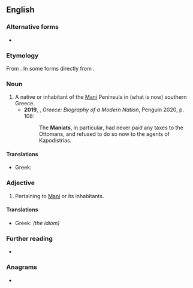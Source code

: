 ==English==

===Alternative forms===
* {{alter|en|Maniat|Maniate|Maniote}}

===Etymology===
From {{suffix|en|Mani|iot}}. In some forms directly from {{der|en|el|Μανιάτης}}.

===Noun===
{{en-noun}}

# A native or inhabitant of the [[Mani]] Peninsula in (what is now) southern Greece. {{defdate|from 17th c.}}
#*'''2019''', {{w|Roderick Beaton}}, ''Greece: Biography of a Modern Nation'', Penguin 2020, p. 108:
#*:The '''Maniats''', in particular, had never paid any taxes to the Ottomans, and refused to do so now to the agents of Kapodistrias.

====Translations====
{{trans-top|person from Mani}}
* Greek: {{t+|el|Μανιάτης|m}}
{{trans-mid}}
{{trans-bottom}}

===Adjective===
{{en-adj|-}}

# Pertaining to [[Mani]] or its inhabitants. {{defdate|from 19th c.}}

====Translations====
{{trans-top|relating to Mani}}
* Greek: {{t+|el|μανιάτικος}} {{t+|el|Μανιάτικα}} ''(the idiom)''
{{trans-mid}}
{{trans-bottom}}

===Further reading===
* {{pedia|Mani Peninsula}}

===Anagrams===
* {{anagrams|en|a=aimnot|I am not|Minato|manito}}

{{C|en|Demonyms|Greece}}